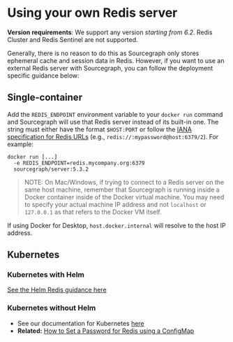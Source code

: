 # Using your own Redis server

**Version requirements**: We support any version *starting from 6.2*. Redis Cluster and Redis Sentinel are not supported.

Generally, there is no reason to do this as Sourcegraph only stores ephemeral cache and session data in Redis. However, if you want to use an external Redis server with Sourcegraph, you can follow the deployment specific guidance below:

## Single-container
Add the `REDIS_ENDPOINT` environment variable to your `docker run` command and Sourcegraph will use that Redis server instead of its built-in one. The string must either have the format `$HOST:PORT`
or follow the [IANA specification for Redis URLs](https://www.iana.org/assignments/uri-schemes/prov/redis) (e.g., `redis://:mypassword@host:6379/2`). For example:

```
docker run [...]
  -e REDIS_ENDPOINT=redis.mycompany.org:6379
  sourcegraph/server:5.3.2
```

> NOTE: On Mac/Windows, if trying to connect to a Redis server on the same host machine, remember that Sourcegraph is running inside a Docker container inside of the Docker virtual machine. You may need to specify your actual machine IP address and not `localhost` or `127.0.0.1` as that refers to the Docker VM itself.

If using Docker for Desktop, `host.docker.internal` will resolve to the host IP address.

## Kubernetes

### Kubernetes with Helm
[See the Helm Redis guidance here](/admin/deploy/kubernetes/helm#using-external-redis-instances)

### Kubernetes without Helm
- See our documentation for Kubernetes [here](/admin/deploy/kubernetes/configure#external-redis)
 - **Related:** [How to Set a Password for Redis using a ConfigMap](/admin/how-to/redis_configmap)
